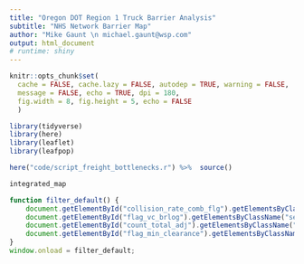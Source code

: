 ```yaml
---
title: "Oregon DOT Region 1 Truck Barrier Analysis"
subtitle: "NHS Network Barrier Map"
author: "Mike Gaunt \n michael.gaunt@wsp.com"
output: html_document
# runtime: shiny
---
```


<style type="text/css">
.main-container {
  max-width: 95vw;
  margin-left: auto;
  margin-right: auto;
}
</style>

```r
knitr::opts_chunk$set(
  cache = FALSE, cache.lazy = FALSE, autodep = TRUE, warning = FALSE, 
  message = FALSE, echo = TRUE, dpi = 180,
  fig.width = 8, fig.height = 5, echo = FALSE
  )
```

<!--#general comments===========================================================
#~~~~~~~~~~~~~~~~~~~~~~~~~~~~~~~~~~~~~~~~~~~~~~~~~~~~~~~~~~~~~~~~~~~~~~~~~~~~~~~
#
# This is [[insert description here - what it does/solve]]
#
# By: mike gaunt, michael.gaunt@wsp.com
#
# README: [[insert brief readme here]]
#-------- [[insert brief readme here]]
#
# *please use 80 character margins
# *please go to https://pkgs.rstudio.com/flexdashboard/articles/layouts.html
# to explore the different layouts available for the flexdashboard framework
#
#~~~~~~~~~~~~~~~~~~~~~~~~~~~~~~~~~~~~~~~~~~~~~~~~~~~~~~~~~~~~~~~~~~~~~~~~~~~ -->

<!--#library set-up=============================================================
#~~~~~~~~~~~~~~~~~~~~~~~~~~~~~~~~~~~~~~~~~~~~~~~~~~~~~~~~~~~~~~~~~~~~~~~~~~~~~~~
#content in this section should be removed if in production - ok for dev -->
```r
library(tidyverse)
library(here)
library(leaflet)
library(leafpop)
```

<!--#source helpers/utilities===================================================
#~~~~~~~~~~~~~~~~~~~~~~~~~~~~~~~~~~~~~~~~~~~~~~~~~~~~~~~~~~~~~~~~~~~~~~~~~~~~~~~
#content in this section should be removed if in production - ok for dev -->
```r
here("code/script_freight_bottlenecks.r") %>%  source()
```


<!--#source data================================================================
#~~~~~~~~~~~~~~~~~~~~~~~~~~~~~~~~~~~~~~~~~~~~~~~~~~~~~~~~~~~~~~~~~~~~~~~~~~~~~~~
#content in this section should be removed if in production - ok for dev 
#area to upload data with and to perform initial munging
#please add test data here so that others may use/unit test these scripts -->

```r
integrated_map 
```

```js
function filter_default() {
    document.getElementById("collision_rate_comb_flg").getElementsByClassName("selectized")[0].selectize.setValue("90th %", false);
    document.getElementById("flag_vc_brlog").getElementsByClassName("selectized")[0].selectize.setValue("1", false);
    document.getElementById("count_total_adj").getElementsByClassName("selectized")[0].selectize.setValue("5", false);
    document.getElementById("flag_min_clearance").getElementsByClassName("selectized")[0].selectize.setValue("Below 15.5 feet", false);
}
window.onload = filter_default;
```



<!--end-->
